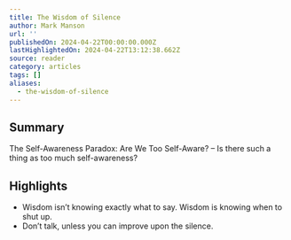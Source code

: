 ```yaml
---
title: The Wisdom of Silence
author: Mark Manson
url: ''
publishedOn: 2024-04-22T00:00:00.000Z
lastHighlightedOn: 2024-04-22T13:12:38.662Z
source: reader
category: articles
tags: []
aliases:
  - the-wisdom-of-silence
---
```

## Summary

The Self-Awareness Paradox: Are We Too Self-Aware? – Is there such a thing as too much self-awareness?

## Highlights
- Wisdom isn’t knowing exactly what to say. Wisdom is knowing when to shut up.
- Don’t talk, unless you can improve upon the silence.
